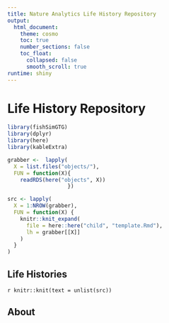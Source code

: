 ```yaml
---
title: Nature Analytics Life History Repository
output: 
  html_document:
    theme: cosmo
    toc: true
    number_sections: false
    toc_float: 
      collapsed: false
      smooth_scroll: true
runtime: shiny
---
```

# Life History Repository {.tabset}

```r
library(fishSimGTG)
library(dplyr)
library(here)
library(kableExtra)

grabber <-  lapply(
  X = list.files("objects/"), 
  FUN = function(X){
    readRDS(here("objects", X))
                   })

src <- lapply(
  X = 1:NROW(grabber), 
  FUN = function(X) {
    knitr::knit_expand(
      file = here::here("child", "template.Rmd"), 
      lh = grabber[[X]]
    )
  }
)
```

## Life Histories 


`r knitr::knit(text = unlist(src))`

## About 
